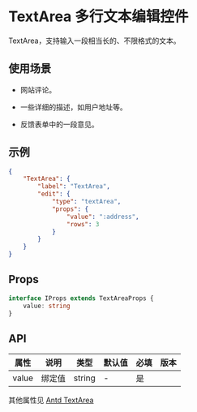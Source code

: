 # TextArea 多行文本编辑控件

TextArea，支持输入一段相当长的、不限格式的文本。

## 使用场景

- 网站评论。

- 一些详细的描述，如用户地址等。

- 反馈表单中的一段意见。

## 示例

```json
{
	"TextArea": {
		"label": "TextArea",
		"edit": {
			"type": "textArea",
			"props": {
				"value": ":address",
				"rows": 3
			}
		}
	}
}
```

## Props

```ts
interface IProps extends TextAreaProps {
	value: string
}
```

## API

| 属性  | 说明     | 类型   | 默认值 | 必填 | 版本 |
| ----- | -------- | ------ | ------ | ---- | ---- |
| value | 绑定值   | string | -      | 是   |      |

其他属性见 [Antd TextArea](https://ant-design.gitee.io/components/input-cn/#Input.TextArea)
